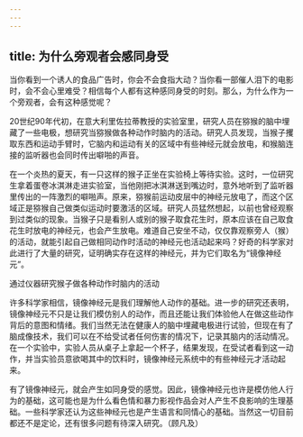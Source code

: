 ```yaml
---
---
---
```

title: 为什么旁观者会感同身受
---




当你看到一个诱人的食品广告时，你会不会食指大动？当你看一部催人泪下的电影时，会不会心里难受？相信每个人都有这种感同身受的时刻。那么，为什么作为一个旁观者，会有这种感觉呢？

20世纪90年代初，在意大利里佐拉蒂教授的实验室里，研究人员在猕猴的脑中埋藏了一些电极，想研究当猕猴做各种动作时脑内的活动。研究人员发现，当猴子攫取东西和运动手臂时，它脑内和运动有关的区域中有些神经元就会放电，和猴脑连接的监听器也会同时传出噼啪的声音。

在一个炎热的夏天，有一只这样的猴子正坐在实验椅上等待实验。这时，一位研究生拿着蛋卷冰淇淋走进实验室，当他刚把冰淇淋送到嘴边时，意外地听到了监听器里传出的一阵激烈的噼啪声。原来，猕猴前运动皮层中的神经元放电了，而这个区域正是猕猴自己做类似运动时要激活的区域。研究人员猛然想起，以前也曾经观察到过类似的现象。当猴子只是看别人或别的猴子取食花生时，原本应该在自己取食花生时放电的神经元，也会产生放电。难道自己安坐不动，仅仅靠观察旁人（猴）的活动，就能引起自己做相同动作时活动的神经元也活动起来吗？好奇的科学家对此进行了大量的研究，证明确实存在这样的神经元，并为它们取名为“镜像神经元”。

通过仪器研究猴子做各种动作时脑内的活动



许多科学家相信，镜像神经元是我们理解他人动作的基础。进一步的研究还表明，镜像神经元不只是让我们模仿别人的动作，而且还能让我们体验他人在做这些动作背后的意图和情绪。我们当然无法在健康人的脑中埋藏电极进行试验，但现在有了脑成像技术，我们可以在不给受试者任何伤害的情况下，记录其脑内的活动情况。在一个实验中，实验人员从桌子上拿起一个杯子，结果发现，在受试者看到这一动作，并当实验员意欲喝其中的饮料时，镜像神经元系统中的有些神经元才活动起来。

有了镜像神经元，就会产生如同身受的感觉。因此，镜像神经元也许是模仿他人行为的基础，这可能也是为什么看色情和暴力影视作品会对人产生不良影响的生理基础。一些科学家还认为这些神经元也是产生语言和同情心的基础。当然这一切目前都还不是定论，还有很多问题有待深入研究。（顾凡及）